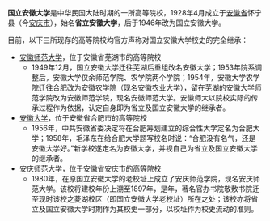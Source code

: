 '''国立安徽大学'''是中华民国大陆时期的一所高等院校，1928年4月成立于[[安徽省_(中華民國)|安徽省]]怀宁县（今[[安庆市|安庆市]]），始名'''省立安徽大学'''，后于1946年改为国立安徽大学。

目前，以下三所现存的高等院校均官方声称对国立安徽大学校史的完全继承：
*[[安徽师范大学|安徽师范大学]]，位于安徽省芜湖市的高等院校
**1949年12月，国立安徽大学迁往芜湖后重组改名安徽大学；1953年院系调整后，安徽大学仅余师范学院、农学院两个学院；1954年，安徽大学农学院迁往合肥改为安徽农学院（现名安徽农业大学），留在芜湖的安徽大学师范学院改为安徽师范学院，现名安徽师范大学。安徽师大以院校实际的传承过程作为依据，认定自身即为省立及国立安徽大学的继承者。
*[[安徽大学|安徽大学]]，位于安徽省合肥市的高等院校
**1956年，中共安徽省委决定将在合肥筹划建立的综合性大学定名为合肥大学；1958年，毛泽东在给合肥大学题写校名时说：“合肥没有名气，还是安徽大学好。”新学校遂定名为安徽大学，并视自己为省立及国立安徽大学的继承者。
*[[安庆师范大学|安庆师范大学]]，位于安徽省安庆市的高等院校
**1980年，在原国立安徽大学的老校址上成立了安庆师范学院，现名安庆师范大学。该校将建校年份上溯至1897年，是年，著名官办书院敬敷书院迁至现时该校之菱湖校区（即国立安徽大学老校址）所在之处；该校亦将省立及国立安徽大学时期作为其校史一部分，以校址作为校史流动的准则。

{{中華民國大陸時期大專院校}}
{{Authority control}}
{{消歧义|cat=六字组织机构消歧义}}